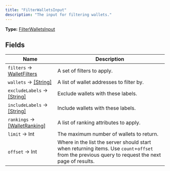 ```yaml
---
title: "FilterWalletsInput"
description: "The input for filtering wallets."
---
```


**Type:** [FilterWalletsInput](/api-reference/types/filterwalletsinput)

## Fields

| Name | Description |
|------|-------------|
| `filters` → [WalletFilters](/api-reference/types/walletfilters) | A set of filters to apply. |
| `wallets` → [[String]](/api-reference/types/string) | A list of wallet addresses to filter by. |
| `excludeLabels` → [[String]](/api-reference/types/string) | Exclude wallets with these labels. |
| `includeLabels` → [[String]](/api-reference/types/string) | Include wallets with these labels. |
| `rankings` → [[WalletRanking]](/api-reference/types/walletranking) | A list of ranking attributes to apply. |
| `limit` → Int | The maximum number of wallets to return. |
| `offset` → Int | Where in the list the server should start when returning items. Use `count`+`offset` from the previous query to request the next page of results. |

